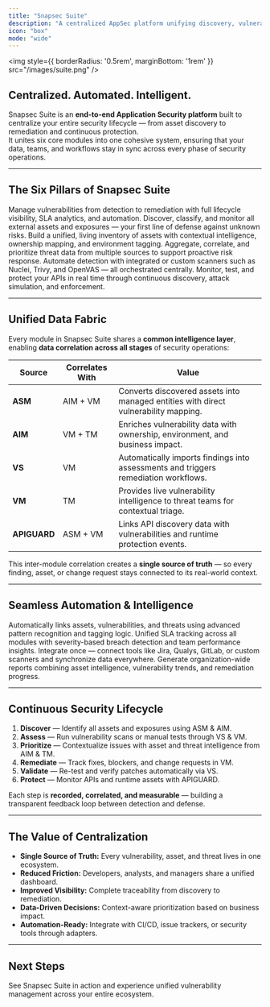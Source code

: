 ```yaml
---
title: "Snapsec Suite"
description: "A centralized AppSec platform unifying discovery, vulnerability management, intelligence, and protection across your entire ecosystem."
icon: "box"
mode: "wide"
---
```


<img
  style={{ borderRadius: '0.5rem', marginBottom: '1rem' }}
  src="/images/suite.png"
/>

## Centralized. Automated. Intelligent.

Snapsec Suite is an **end-to-end Application Security platform** built to centralize your entire security lifecycle — from asset discovery to remediation and continuous protection.  
It unites six core modules into one cohesive system, ensuring that your data, teams, and workflows stay in sync across every phase of security operations.

---

## The Six Pillars of Snapsec Suite

<CardGroup cols={3}>

<Card title="Vulnerability Management (VM)" icon="shield-half" href="/features/vm/introduction">
  Manage vulnerabilities from detection to remediation with full lifecycle visibility, SLA analytics, and automation.
</Card>

<Card title="Attack Surface Management (ASM)" icon="radar" href="/features/asm/introduction">
  Discover, classify, and monitor all external assets and exposures — your first line of defense against unknown risks.
</Card>

<Card title="Asset Intelligence Management (AIM)" icon="server" href="/features/aim/introduction">
  Build a unified, living inventory of assets with contextual intelligence, ownership mapping, and environment tagging.
</Card>

<Card title="Threat Management (TM)" icon="alert-triangle" href="/features/tm/introduction">
  Aggregate, correlate, and prioritize threat data from multiple sources to support proactive risk response.
</Card>

<Card title="Vulnerability Scanning (VS)" icon="bug" href="/features/vs/introduction">
  Automate detection with integrated or custom scanners such as Nuclei, Trivy, and OpenVAS — all orchestrated centrally.
</Card>

<Card title="API Guard" icon="key" href="/features/apiguard/introduction">
  Monitor, test, and protect your APIs in real time through continuous discovery, attack simulation, and enforcement.
</Card>

</CardGroup>

---

## Unified Data Fabric

Every module in Snapsec Suite shares a **common intelligence layer**, enabling **data correlation across all stages** of security operations:

| Source | Correlates With | Value |
|--------|-----------------|--------|
| **ASM** | AIM + VM | Converts discovered assets into managed entities with direct vulnerability mapping. |
| **AIM** | VM + TM | Enriches vulnerability data with ownership, environment, and business impact. |
| **VS** | VM | Automatically imports findings into assessments and triggers remediation workflows. |
| **VM** | TM | Provides live vulnerability intelligence to threat teams for contextual triage. |
| **APIGUARD** | ASM + VM | Links API discovery data with vulnerabilities and runtime protection events. |

This inter-module correlation creates a **single source of truth** — so every finding, asset, or change request stays connected to its real-world context.

---

## Seamless Automation & Intelligence

<Columns cols={2}>

<Card title="Smart Correlation Engine" icon="network">
  Automatically links assets, vulnerabilities, and threats using advanced pattern recognition and tagging logic.
</Card>

<Card title="Adaptive SLA Policies" icon="clock">
  Unified SLA tracking across all modules with severity-based breach detection and team performance insights.
</Card>

<Card title="Cross-Module Integrations" icon="plug">
  Integrate once — connect tools like Jira, Qualys, GitLab, or custom scanners and synchronize data everywhere.
</Card>

<Card title="Unified Reporting Layer" icon="file-chart-column">
  Generate organization-wide reports combining asset intelligence, vulnerability trends, and remediation progress.
</Card>

</Columns>

---

## Continuous Security Lifecycle

1. **Discover** — Identify all assets and exposures using ASM & AIM.  
2. **Assess** — Run vulnerability scans or manual tests through VS & VM.  
3. **Prioritize** — Contextualize issues with asset and threat intelligence from AIM & TM.  
4. **Remediate** — Track fixes, blockers, and change requests in VM.  
5. **Validate** — Re-test and verify patches automatically via VS.  
6. **Protect** — Monitor APIs and runtime assets with APIGUARD.

Each step is **recorded, correlated, and measurable** — building a transparent feedback loop between detection and defense.

---

## The Value of Centralization

- **Single Source of Truth:** Every vulnerability, asset, and threat lives in one ecosystem.  
- **Reduced Friction:** Developers, analysts, and managers share a unified dashboard.  
- **Improved Visibility:** Complete traceability from discovery to remediation.  
- **Data-Driven Decisions:** Context-aware prioritization based on business impact.  
- **Automation-Ready:** Integrate with CI/CD, issue trackers, or security tools through adapters.

---

## Next Steps

<Card title="Explore Live Demo" icon="arrow-right" href="https://suite.snapsec.co/demo">
  See Snapsec Suite in action and experience unified vulnerability management across your entire ecosystem.
</Card>
